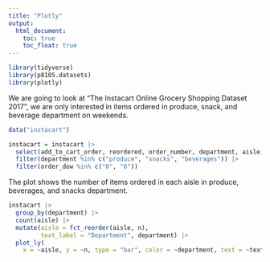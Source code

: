```yaml
---
title: "Plotly"
output: 
  html_document:
    toc: true
    toc_float: true
---
```


``` r
library(tidyverse)
library(p8105.datasets)
library(plotly)
```

We are going to look at "The Instacart Online Grocery Shopping Dataset 2017", we are only interested in items ordered in produce, snack, and beverage department on weekends.

```r
data("instacart")

instacart = instacart |> 
  select(add_to_cart_order, reordered, order_number, department, aisle, days_since_prior_order, product_name, order_dow) |>
  filter(department %in% c("produce", "snacks", "beverages")) |>
  filter(order_dow %in% c("0", "6"))
```

The plot shows the number of items ordered in each aisle in produce, beverages, and snacks department.
```r
instacart |> 
  group_by(department) |>
  count(aisle) |> 
  mutate(aisle = fct_reorder(aisle, n),
         text_label = "Department", department) |> 
  plot_ly(
    x = ~aisle, y = ~n, type = "bar", color = ~department, text = ~text_label, alpha = 0.5)
  
```




